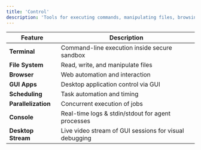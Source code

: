 ```yaml
---
title: 'Control'
description: 'Tools for executing commands, manipulating files, browsing the web, and more.'
---
```


| Feature | Description |
|---------|-------------|
| **Terminal** | Command-line execution inside secure sandbox |
| **File System** | Read, write, and manipulate files |
| **Browser** | Web automation and interaction |
| **GUI Apps** | Desktop application control via GUI |
| **Scheduling** | Task automation and timing |
| **Parallelization** | Concurrent execution of jobs |
| **Console** | Real-time logs & stdin/stdout for agent processes |
| **Desktop Stream** | Live video stream of GUI sessions for visual debugging | 